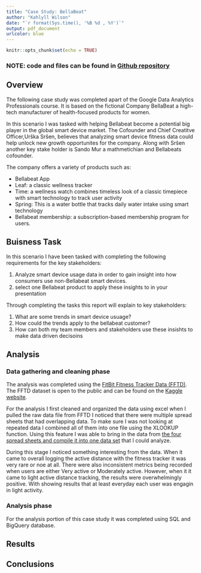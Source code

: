 ```yaml
---
title: "Case Study: BellaBeat"
author: "Kahlyll Wilson"
date: "`r format(Sys.time(), '%B %d , %Y')`"
output: pdf_document
urlcolor: blue
---
```


```r
knitr::opts_chunk$set(echo = TRUE)
```

### NOTE: code and files can be found in [Github repository](https://github.com/Kwilso3412/Case_Study_BellaBeat)
## Overview

The following case study was completed apart of the Google Data Analytics Professionals course. It is based on the fictional Company BellaBeat a high-tech manufacturer of health-focused products for women. 

In this scenario I was tasked with helping Bellabeat become a potential big player in the global smart device market. The Cofounder and Chief Creatitve Officer,Urška Sršen, believes that analyzing smart device fitness data could help unlock new growth opportunites for the company. Along with Sršen another key stake holder is Sando Mur a mathmetichian and Bellabeats cofounder. 

The company offers a variety of products such as:

* Bellabeat App
* Leaf: a classic wellness tracker
* Time: a wellness watch combines timeless look of a classic timepiece with smart technology
to track user activity
* Spring: This is a water bottle that tracks daily water intake using smart technology
* Bellabeat membership: a subscription-based membership program for users.

## Buisness Task

In this scenario I have been tasked with completing the following requirements for the key stakeholders:

1. Analyze smart device usage data in order to gain insight into how consumers use non-Bellabeat smart devices.
2. select one Bellabeat product to apply these insights to in your presentation

Through completing the tasks this report will explain to key stakeholders:

1. What are some trends in smart device usuage?
2. How could the trends apply to the bellabeat customer?
3. How can both my team members and stakeholders use these insishts to make data driven decisoins


## Analysis

### Data gathering and cleaning phase
The analysis was completed using the [FitBit Fitness Tracker Data (FFTD)](https://www.kaggle.com/datasets/arashnic/fitbit). The FFTD dataset is open to the public and can be found on the [Kaggle website](https://www.kaggle.com/#). 

For the analysis I first cleaned and organized the data using excel when I pulled the raw data file from FFTD I noticed that there were multiple spread sheets that had overlapping data. To make sure I was not looking at repeated data I combined all of them into one file using the XLOOKUP function. Using this feature I was able to bring in the data from [the four spread sheets and compile it into one data set](https://github.com/Kwilso3412/Case_Study_BellaBeat/tree/main/FitBit%20Tracker%20data) that I could analyze. 

During this stage I noticed something interesting from the data. When it came to overall logging the active distance with the fitness tracker it was very rare or noe at all. There were also inconsistent metrics being recorded when users are either Very active or Moderately active. However, when it it came to light active distance tracking, the results were overwhelmingly positive. With showing results that at least everyday each user was engagin in light activity. 


### Analysis phase

For the analysis portion of this case study it was completed using SQL and BigQuery database.


## Results 



## Conclusions
